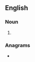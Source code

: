 {{also|Brewers}}
==English==

===Noun===
{{head|en|noun plural form}}

# {{plural of|brewer|lang=en}}

===Anagrams===
* {{anagrams|en|rebrews}}